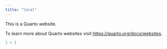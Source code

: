 ```yaml
---
title: "local"
---
```


This is a Quarto website.

To learn more about Quarto websites visit <https://quarto.org/docs/websites>.

```r
1 + 1
```
